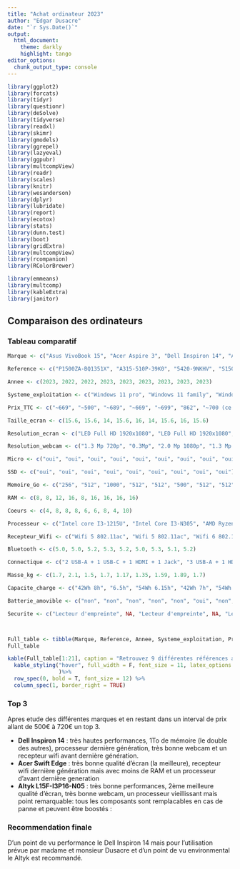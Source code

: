 ```yaml
---
title: "Achat ordinateur 2023"
author: "Edgar Dusacre"
date: "`r Sys.Date()`"
output:
  html_document:
    theme: darkly
    highlight: tango
editor_options:
  chunk_output_type: console
---
```


```r
library(ggplot2) 
library(forcats)
library(tidyr)
library(questionr)
library(deSolve)
library(tidyverse)
library(readxl)
library(skimr)
library(gmodels)
library(ggrepel)
library(lazyeval)
library(ggpubr)
library(multcompView)
library(readr)
library(scales)
library(knitr)
library(wesanderson)
library(dplyr) 
library(lubridate)
library(report)
library(ecotox)
library(stats)
library(dunn.test)
library(boot)
library(gridExtra)
library(multcompView)
library(rcompanion)
library(RColorBrewer)

library(emmeans)
library(multcomp)
library(kableExtra)
library(janitor)
```
## Comparaison des ordinateurs {.tabset .tabset-fade .tabset-pills}

### Tableau comparatif
```r

Marque <- c("Asus VivoBook 15", "Acer Aspire 3", "Dell Inspiron 14", "Asus VivoBook 15", "Acer Swift Edge", "PC Vert", "HP", "Lenovo IdeaPad Slim 5", "Altyk")

Reference <- c("P1500ZA-BQ1351X", "A315-510P-39K0", "5420-9NKHV", "S1502ZA-EJ1482W", "SFA16-41-R0BM", "NL40AU 14", "15-fd0067nf", "16IAH8 83BG000TFR", "L15F-I3P16-N05")

Annee <- c(2023, 2022, 2022, 2023, 2023, 2023, 2023, 2023, 2023) 

Systeme_exploitation <- c("Windows 11 pro", "Windows 11 family", "Windows 11 family", "Windows 11 family", "Windows 11 family", "Windows 11 pro", "Windows 11 family", "Windows 11 family", "Windows 11 pro")

Prix_TTC <- c("~669", "~500", "~689", "~669", "~699", "862", "~700 (ce trouve a 600)", "~693", "719")

Taille_ecran <- c(15.6, 15.6, 14, 15.6, 16, 14, 15.6, 16, 15.6)

Resolution_ecran <- c("LED Full HD 1920x1080", "LED Full HD 1920x1080", "LCD Full HD 1920x1080", "LCD Full HD 1920x1080", "OLED 4K UHD 3840x2400", "LED Full HD 1920x1080", "LCD Full HD 1920x1080", "LCD Full HD 1920x1080", "IPS UHD 1920x1080")

Resolution_webcam <- c("1.3 Mp 720p", "0.3Mp", "2.0 Mp 1080p", "1.3 Mp 720p", "2.0 Mp 1080p", "1.0 Mp 1280x720p", "1.3 Mp 720p", "2.0 Mp 1080p", "2.0 Mp 1080p")

Micro <- c("oui", "oui", "oui", "oui", "oui", "oui", "oui", "oui", "oui")

SSD <- c("oui", "oui", "oui", "oui", "oui", "oui", "oui", "oui", "oui") 

Memoire_Go <- c("256", "512", "1000", "512", "512", "500", "512", "512", "480") 

RAM <- c(8, 8, 12, 16, 8, 16, 16, 16, 16) 

Coeurs <- c(4, 8, 8, 8, 6, 6, 8, 4, 10)

Processeur <- c("Intel core I3-1215U", "Intel Core I3-N305", "AMD Ryzen™ 7 7730U", "Intel Core i7-12700H", "AMD Ryzen™ 5 6600U"," Intel Core I3-1315U", "Intel Core I3-1335U", "Intel Core I5-1245OH", "Intel Core i3-1220P")

Recepteur_Wifi <- c("Wifi 5 802.11ac", "Wifi 5 802.11ac", "Wifi 6 802.11ax", "Wifi 6 802.11ax", "Wifi 6e 802.11ax", "Wifi 6e 802.11ax", "Wifi 6e 802.11ax", "Wifi 6e 802.11ax", "Wifi 6 802.11ax")

Bluetooth <- c(5.0, 5.0, 5.2, 5.3, 5.2, 5.0, 5.3, 5.1, 5.2)

Connectique <- c("2 USB-A + 1 USB-C + 1 HDMI + 1 Jack", "3 USB-A + 1 HDMI + 1 Jack", "2 USB-A + 1 USB-C + 1 HDMI + 1 Jack + 1 SD", "2 USB-A + 1 USB-C + 1 HDMI + 1 Jack", "2 USB-A + 2 USB-C + 1 HDMI + 1 Jack", "2 USB-A + 1 USB-C + 1 HDMI + 1 Jack + RJ45 + MicroSD", "2 USB-A + 1 USB-C + 1 HDMI + 1 Jack", "2 USB-A + 2 USB-C + 1 HDMI + 1 Jack + MicroSD", "2 USB-A + 1 USB-C + 1 HDMI + MicroSD + RJ45")

Masse_kg <- c(1.7, 2.1, 1.5, 1.7, 1.17, 1.35, 1.59, 1.89, 1.7)

Capacite_charge <- c("42Wh 8h", "6.5h", "54Wh 6.15h", "42Wh 7h", "54Wh 7h37", "50 Wh 12h", "41 Wh 7h45", "56.6Wh 9h", "53 Wh 6.5h")

Batterie_amovible <- c("non", "non", "non", "non", "non", "oui", "non", "non", "oui")

Securite <- c("Lecteur d'empreinte", NA, "Lecteur d'empreinte", NA, "Lecteur d'empreinte", NA, "Lecteur d'empreinte", NA, "Lecteur d'empreinte")



Full_table <- tibble(Marque, Reference, Annee, Systeme_exploitation, Prix_TTC, Taille_ecran, Resolution_ecran, Resolution_webcam, Micro, SSD, Memoire_Go, RAM, Coeurs, Processeur, Recepteur_Wifi, Bluetooth, Connectique, Masse_kg, Capacite_charge, Batterie_amovible, Securite)
Full_table

```

```r

kable(Full_table[1:21], caption = "Retrouvez 9 différentes références avec leurs caractéristiques principales") %>%
  kable_styling("hover", full_width = F, font_size = 11, latex_options = "hold_position"
                )%>%
  row_spec(0, bold = T, font_size = 12) %>%
  column_spec(1, border_right = TRUE)
```

### Top 3
Apres etude des différentes marques et en restant dans un interval de prix allant de 500€ à 720€ un top 3. 

  * **Dell Inspiron 14** : très hautes performances, 1To de mémoire (le double des autres), processeur dernière génération, très bonne webcam et un recepteur wifi avant dernière génération.
  * **Acer Swift Edge** : très bonne qualité d'écran (la meilleure), recepteur wifi dernière génération mais avec moins de RAM et un processeur d'avant dernière generation
  * **Altyk L15F-I3P16-N05** : très bonne performances, 2ème meilleure qualité d'écran, très bonne webcam, un processeur vieillissant mais point remarquable: tous les composants sont remplacables en cas de panne et peuvent être boostés : 

### Recommendation finale
D'un point de vu performance le Dell Inspiron 14 mais pour l'utilisation prévue par madame et monsieur Dusacre et d'un point de vu environmental le Altyk est recommandé. 
